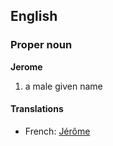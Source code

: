 ==English==
===Proper noun===
'''Jerome'''
# a male given name
====Translations====
* French:  [[Jérôme]]